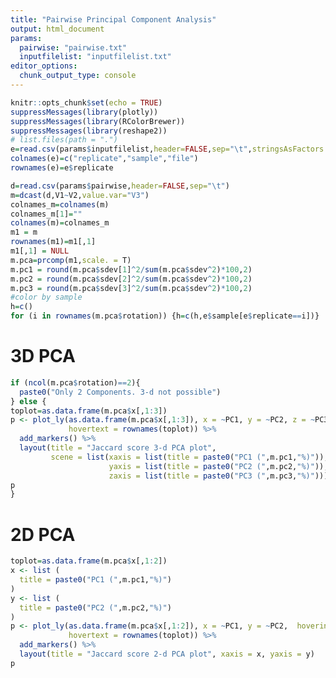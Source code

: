 ```yaml
---
title: "Pairwise Principal Component Analysis"
output: html_document
params:
  pairwise: "pairwise.txt"
  inputfilelist: "inputfilelist.txt"
editor_options:
  chunk_output_type: console
---
```



```r
knitr::opts_chunk$set(echo = TRUE)
suppressMessages(library(plotly))
suppressMessages(library(RColorBrewer))
suppressMessages(library(reshape2))
# list.files(path = ".")
e=read.csv(params$inputfilelist,header=FALSE,sep="\t",stringsAsFactors = FALSE)
colnames(e)=c("replicate","sample","file")
rownames(e)=e$replicate
```


```r
d=read.csv(params$pairwise,header=FALSE,sep="\t")
m=dcast(d,V1~V2,value.var="V3")
colnames_m=colnames(m)
colnames_m[1]=""
colnames(m)=colnames_m
m1 = m
rownames(m1)=m1[,1]
m1[,1] = NULL
m.pca=prcomp(m1,scale. = T)
m.pc1 = round(m.pca$sdev[1]^2/sum(m.pca$sdev^2)*100,2)
m.pc2 = round(m.pca$sdev[2]^2/sum(m.pca$sdev^2)*100,2)
m.pc3 = round(m.pca$sdev[3]^2/sum(m.pca$sdev^2)*100,2)
#color by sample
h=c()
for (i in rownames(m.pca$rotation)) {h=c(h,e$sample[e$replicate==i])}
```
\newline

# 3D PCA

\newline

```r
if (ncol(m.pca$rotation)==2){
  paste0("Only 2 Components. 3-d not possible")
} else {
toplot=as.data.frame(m.pca$x[,1:3])
p <- plot_ly(as.data.frame(m.pca$x[,1:3]), x = ~PC1, y = ~PC2, z = ~PC3,  hoverinfo="text", color=h,
             hovertext = rownames(toplot)) %>%
  add_markers() %>%
  layout(title = "Jaccard score 3-d PCA plot",
         scene = list(xaxis = list(title = paste0("PC1 (",m.pc1,"%)")),
                      yaxis = list(title = paste0("PC2 (",m.pc2,"%)")),
                      zaxis = list(title = paste0("PC3 (",m.pc3,"%)"))))
p
}
```
\newline

# 2D PCA

\newline

```r
toplot=as.data.frame(m.pca$x[,1:2])
x <- list (
  title = paste0("PC1 (",m.pc1,"%)")
)
y <- list (
  title = paste0("PC2 (",m.pc2,"%)")
)
p <- plot_ly(as.data.frame(m.pca$x[,1:2]), x = ~PC1, y = ~PC2,  hoverinfo="text", color=h,
             hovertext = rownames(toplot)) %>%
  add_markers() %>%
  layout(title = "Jaccard score 2-d PCA plot", xaxis = x, yaxis = y)
p
```
